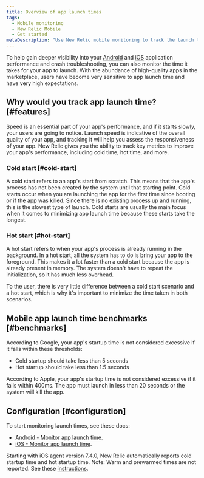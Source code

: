 ```yaml
---
title: Overview of app launch times
tags:
  - Mobile monitoring
  - New Relic Mobile
  - Get started
metaDescription: "Use New Relic mobile monitoring to track the launch time for Android apps"
---
```


To help gain deeper visibility into your [Android](/docs/mobile-monitoring/new-relic-mobile-android/get-started/introduction-new-relic-mobile-android) and [iOS](/docs/mobile-monitoring/new-relic-mobile-ios/get-started/introduction-new-relic-mobile-ios) application performance and crash troubleshooting, you can also monitor the time it takes for your app to launch. With the abundance of high-quality apps in the marketplace, users have become very sensitive to app launch time and have very high expectations.

## Why would you track app launch time? [#features]

Speed is an essential part of your app's performance, and if it starts slowly, your users are going to notice. Launch speed is indicative of the overall quality of your app, and tracking it will help you assess the responsiveness of your app. New Relic gives you the ability to track key metrics to improve your app's performance, including cold time, hot time, and more.

### Cold start [#cold-start]

A cold start refers to an app's start from scratch. This means that the app's process has not been created by the system until that starting point. Cold starts occur when you are launching the app for the first time since booting or if the app was killed. Since there is no existing process up and running, this is the slowest type of launch. Cold starts are usually the main focus when it comes to minimizing app launch time because these starts take the longest.

### Hot start [#hot-start]

A hot start refers to when your app's process is already running in the background. In a hot start, all the system has to do is bring your app to the foreground. This makes it a lot faster than a cold start because the app is already present in memory. The system doesn't have to repeat the initialization, so it has much less overhead.

To the user, there is very little difference between a cold start scenario and a hot start, which is why it's important to minimize the time taken in both scenarios.

## Mobile app launch time benchmarks [#benchmarks]

According to Google, your app's startup time is not considered excessive if it falls within these thresholds:

* Cold startup should take less than 5 seconds
* Hot startup should take less than 1.5 seconds

According to Apple, your app's startup time is not considered excessive if it falls within 400ms. The app must launch in less than 20 seconds or the system will kill the app.

## Configuration [#configuration]


To start monitoring launch times, see these docs:
* [Android - Monitor app launch time](/docs/mobile-monitoring/new-relic-mobile-android/install-configure/configure-app-launch-time-android-apps).
* [iOS - Monitor app launch time](/docs/mobile-monitoring/new-relic-mobile-ios/configuration/app-launch-times-ios-apps). 

Starting with iOS agent version 7.4.0, New Relic automatically reports cold startup time and hot startup time. Note: Warm and prewarmed times are not reported. See these [instructions](/docs/mobile-monitoring/new-relic-mobile-ios/configuration/app-launch-times-ios-apps).
